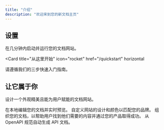 ```yaml
---
title: "介绍"
description: "欢迎来到您的新文档主页"
---
```


## 设置

在几分钟内启动并运行您的文档网站。

<Card
  title="从这里开始"
  icon="rocket"
  href="/quickstart"
  horizontal
>
  请遵循我们的三步快速入门指南。
</Card>

## 让它属于你

设计一个外观精美且能为用户赋能的文档网站。

<Columns cols={2}>
  <Card
    title="本地编辑"
    icon="pen-to-square"
    href="/development"
  >
    在本地编辑您的文档并实时预览。
  </Card>
  <Card
    title="自定义您的网站"
    icon="palette"
    href="/essentials/settings"
  >
    自定义网站的设计和颜色以匹配您的品牌。
  </Card>
    <Card
    title="设置导航"
    icon="map"
    href="/essentials/navigation"
  >
    组织您的文档，以帮助用户找到他们需要的内容并通过您的产品取得成功。
  </Card>
  <Card
    title="API 文档"
    icon="terminal"
    href="/api-reference/introduction"
  >
    从 OpenAPI 规范自动生成 API 文档。
  </Card>
</Columns>

